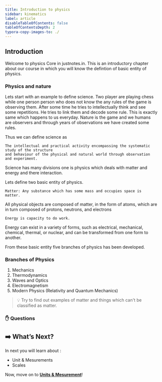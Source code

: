 ```yaml
---
title: Introduction to physics
sidebar: kinematics
label: article
disableTableOfContents: false
tableOfContentsDepth: 2
typora-copy-images-to: ./
---
```


## Introduction

Welcome to physics Core in justnotes.in. This is an introductory chapter about our course in which you will know the defintion of basic entity of physics.

### Physics and nature

Lets start with an example to define science. Two player are playing chess while one person person who does not know the any rules of the game is observing them. After some time he tries to intellectually think and see some repetitions. He tries to link them and decode some rule. This is exactly same which happens to us everyday. Nature is the game and we humans are observers and through years of observations we have created some rules.

Thus we can define science as

```shell
The intellectual and practical activity encompassing the systematic study of the structure 
and behaviour of the physical and natural world through observation and experiment.
```

Science has many divisions one is physics which deals with matter and energy and there interaction.

Lets define two basic entity of physics.

```shell
Matter: Any substance which has some mass and occupies space is matter.
```

All physical objects are composed of matter, in the form of atoms, which are in turn composed of protons, neutrons, and electrons

```shell
Energy is capacity to do work.
```
 Energy can exist in a variety of forms, such as electrical, mechanical, chemical, thermal, or nuclear, and can be transformed from one form to another.

From these basic entity five branches of physics has been developed.

### Branches of Physics

1. Mechanics
2. Thermodynamics
3. Waves and Optics
4. Electromagnetism
5. Modern Physics (Relativity and Quantum Mechanics)

> 💡 Try to find out examples of matter and things which can't be classified as matter.


### ✋ Questions

## ➡️ What’s Next?

In next you will learn about :

- Unit & Mesurements
- Scales

Now, move on to [**Units & Mesurement**](/tutorial/part-two/)!
